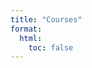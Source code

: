 ```yaml
---
title: "Courses"
format:
  html:
    toc: false
---
```


<style>
.masonry-grid {
  column-count: 2;
  column-gap: 16px;
}
@media (min-width: 700px) {
  .masonry-grid { column-count: 3; }
}
@media (min-width: 1100px) {
  .masonry-grid { column-count: 3; }
}
.card {
  break-inside: avoid;
  display: block;
  background: #fff;
  border-radius: 12px;
  box-shadow: 0 4px 14px rgba(0,0,0,0.06);
  margin: 0 0 16px;
  color: inherit;
  text-decoration: none;
  transition: transform 0.25s ease, box-shadow 0.25s ease;
}
.card:hover { transform: translateY(-4px); box-shadow: 0 10px 24px rgba(0,0,0,0.08); }
.card img {
  width: 100%;
  height: 150px;
  display: block;
  object-fit: cover;
  border-radius: 12px 12px 0px 0px;
}
.meta { padding: 12px 14px 14px; }
.title-row { display:flex; align-items:center; justify-content: space-between; gap:8px; margin-bottom: 6px; }
.title { font-weight: 700; font-size: 15px; line-height: 1.35; }
.authors { font-size: 13px; color: rgba(0,0,0,0.65); }
/* Status dot */
.status-dot { width: 8px; height: 8px; border-radius: 50%; display:inline-block; flex: 0 0 8px; }
.status-read { background:#43a047; }
.status-inprogress { background:#fdd835; }
.status-unread { background:#e53935; }
/* Filters and empty state */
.filters { display:flex; gap:8px; flex-wrap:wrap; margin: 0 0 10px; }
.filter-btn { background:#fff; border:1px solid rgba(0,0,0,0.15); color:#333; padding:6px 12px; border-radius:20px; cursor:pointer; font-size:12px; font-weight:600; }
.filter-btn.active { background:#111; color:#fff; border-color:#111; }
.empty-state { text-align:center; color: rgba(0,0,0,0.6); padding: 20px 10px; }
</style>

<div id="courses-filters" class="filters"></div>

<div id="courses-grid" class="masonry-grid"></div>
<div id="courses-empty" class="empty-state" style="display:none;">No items found.</div>

<script id="courses-data" type="application/json">[
   {
    "title": "Neural Networks: Zero to Hero",
    "authors": "Andrej Karpathy",
    "url": "https://www.youtube.com/watch?v=VMj-3S1tku0&list=PLAqhIrjkxbuWI23v9cThsA9GvCAUhRvKZ",
    "status": "not-started",
    "categories": ["backpropagation"]
  },
    {
    "title": "Harvard CS50’s Artificial Intelligence with Python – Full University Course",
    "authors": "Harvard University",
    "url": "https://www.youtube.com/watch?v=5NgNicANyqM",
    "status": "not-started",
    "categories": ["python"]
  },
  {
    "title": "Generative AI Full Course – Gemini Pro, OpenAI, Llama, Langchain, Pinecone, Vector Databases & More",
    "authors": "Krish Naik, Sunny Savita, and Boktiar Ahmed Bappy",
    "url": "https://www.youtube.com/watch?v=mEsleV16qdo",
    "status": "not-started",
    "categories": ["python"]
  },
  {
    "title": "CMU Fall 2023 Multimodal Machine Learning course",
    "authors": "Louis-Philippe Morency",
    "url": "https://www.youtube.com/watch?v=DPkwjgaRvyI&list=PL-Fhd_vrvisMYs8A5j7sj8YW1wHhoJSmW&index=1",
    "status": "not-started",
    "categories": ["machine-learning"]
  },
  {
    "title": "[Full Workshop] Reinforcement Learning, Kernels, Reasoning, Quantization & Agents",
    "authors": "Daniel Han",
    "url": "https://www.youtube.com/watch?v=OkEGJ5G3foU",
    "status": "not-started",
    "categories": ["llm"]
  },
    {
    "title": "LLM Fine Tuning Crash Course | LLM Fine Tuning Tutorial",
    "authors": "codebasics",
    "url": "https://www.youtube.com/watch?v=IIvORO248Zs",
    "status": "not-started",
    "categories": ["fine-tuning"]
  }
]</script>

<script>
(function(){
  const grid = document.getElementById('courses-grid');
  const dataEl = document.getElementById('courses-data');
  const filtersEl = document.getElementById('courses-filters');
  const emptyEl = document.getElementById('courses-empty');
  let items = [];
  try { items = JSON.parse(dataEl.textContent || '[]'); } catch(e) { items = []; }
  let activeCategory = 'all';

  function getYouTubeId(url) {
    try {
      const u = new URL(url);
      if (u.hostname === 'youtu.be') return u.pathname.slice(1);
      if (u.hostname.includes('youtube.com')) {
        if (u.pathname === '/watch') return u.searchParams.get('v');
        if (u.pathname.startsWith('/embed/')) return u.pathname.split('/')[2];
        if (u.pathname.startsWith('/shorts/')) return u.pathname.split('/')[2];
      }
    } catch (_) { /* ignore */ }
    return null;
  }

  function thumbnailFromUrl(url) {
    const id = getYouTubeId(url);
    return id ? `https://img.youtube.com/vi/${id}/hqdefault.jpg` : 'https://via.placeholder.com/600x340?text=No+Thumbnail';
  }

  function statusInfo(s) {
    if (!s) return null;
    const key = String(s).toLowerCase();
    if (key === 'read' || key === 'completed' || key === 'complete') return { cls: 'status-read', label: 'Completed' };
    if (key === 'in-progress' || key === 'inprogress') return { cls: 'status-inprogress', label: 'In progress' };
    if (key === 'unread' || key === 'not-started') return { cls: 'status-unread', label: 'Not started' };
    return null;
  }

  function cardHTML(d) {
    const a = document.createElement('a');
    a.className = 'card';
    a.href = d.url; a.target = '_blank'; a.rel = 'noopener noreferrer';
    const si = statusInfo(d.status);
    const dot = si ? `<span class="status-dot ${si.cls}" title="${si.label}"></span>` : '';
    const byline = d.authors || d.instructor || d.channel || '';
    a.innerHTML = `
      <img loading="lazy" src="${thumbnailFromUrl(d.url)}" alt="${d.title}" onerror="this.onerror=null;this.src='https://via.placeholder.com/600x340?text=No+Thumbnail'">
      <div class="meta">
        <div class="title-row"><div class="title">${d.title}</div>${dot}</div>
        <div class="authors">${byline}</div>
      </div>`;
    return a;
  }

  function uniqueCategories() {
    const set = new Set();
    items.forEach(d => {
      if (Array.isArray(d.categories)) d.categories.forEach(c => set.add(String(c)));
      else if (d.category) set.add(String(d.category));
      else if (Array.isArray(d.tags)) d.tags.forEach(t => set.add(String(t)));
    });
    return Array.from(set).sort((a,b)=>a.localeCompare(b));
  }

  function renderFilters() {
    const cats = uniqueCategories();
    filtersEl.innerHTML = '';
    const allBtn = document.createElement('button');
    allBtn.className = 'filter-btn' + (activeCategory === 'all' ? ' active' : '');
    allBtn.textContent = 'All';
    allBtn.addEventListener('click', () => { activeCategory = 'all'; renderFilters(); render(); });
    filtersEl.appendChild(allBtn);
    cats.forEach(cat => {
      const btn = document.createElement('button');
      btn.className = 'filter-btn' + (activeCategory === cat ? ' active' : '');
      btn.textContent = cat;
      btn.addEventListener('click', () => { activeCategory = cat; renderFilters(); render(); });
      filtersEl.appendChild(btn);
    });
  }

  function render() {
    grid.innerHTML = '';
    const visible = items.filter(d => {
      if (activeCategory === 'all') return true;
      if (Array.isArray(d.categories)) return d.categories.includes(activeCategory);
      if (d.category) return String(d.category) === activeCategory;
      if (Array.isArray(d.tags)) return d.tags.includes(activeCategory);
      return false;
    });
    visible.forEach(d => grid.appendChild(cardHTML(d)));
    emptyEl.style.display = visible.length ? 'none' : 'block';
  }

  renderFilters();
  render();
})();
</script>



